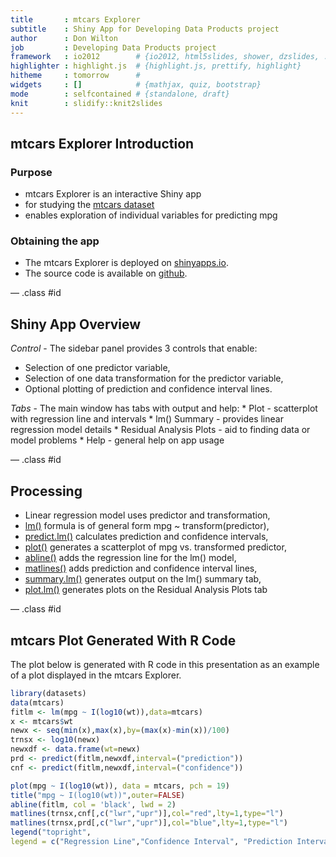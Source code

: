 ```yaml
---
title       : mtcars Explorer
subtitle    : Shiny App for Developing Data Products project
author      : Don Wilton
job         : Developing Data Products project
framework   : io2012        # {io2012, html5slides, shower, dzslides, ...}
highlighter : highlight.js  # {highlight.js, prettify, highlight}
hitheme     : tomorrow      # 
widgets     : []            # {mathjax, quiz, bootstrap}
mode        : selfcontained # {standalone, draft}
knit        : slidify::knit2slides
---
```



## mtcars Explorer Introduction

### Purpose
* mtcars Explorer is an interactive Shiny app  
* for studying the [mtcars dataset](https://stat.ethz.ch/R-manual/R-devel/library/datasets/html/mtcars.html)  
* enables exploration of individual variables for predicting mpg

### Obtaining the app
* The mtcars Explorer is deployed on [shinyapps.io](https://wilton2182.shinyapps.io/DevelopingDataProducts-ShinyApp).  
* The source code is available on [github](https://github.com/wilton2182/DevelopingDataProducts-ShinyApp).  

--- .class #id 

## Shiny App Overview

*Control* - The sidebar panel provides 3 controls that enable:

* Selection of one predictor variable,  
* Selection of one data transformation for the predictor variable,  
* Optional plotting of prediction and confidence interval lines.  

*Tabs* - The main window has tabs with output and help:
* Plot - scatterplot with regression line and intervals
* lm() Summary - provides linear regression model details
* Residual Analysis Plots - aid to finding data or model problems
* Help - general help on app usage

--- .class #id 

## Processing   

* Linear regression model uses predictor and transformation,  
* [lm()](https://stat.ethz.ch/R-manual/R-patched/library/stats/html/lm.html)
formula is of general form mpg ~ transform(predictor),  
* [predict.lm()](https://stat.ethz.ch/R-manual/R-patched/library/stats/html/predict.lm.html)
calculates prediction and confidence intervals,  
* [plot()](https://stat.ethz.ch/R-manual/R-devel/library/graphics/html/plot.html) 
generates a scatterplot of mpg vs. transformed predictor,
* [abline()](https://stat.ethz.ch/R-manual/R-devel/library/graphics/html/abline.html)
adds the regression line for the lm() model,  
* [matlines()](https://stat.ethz.ch/R-manual/R-devel/library/graphics/html/matplot.html)
adds prediction and confidence interval lines,  
* [summary.lm()](https://stat.ethz.ch/R-manual/R-patched/library/stats/html/summary.lm.html)
generates output on the lm() summary tab,  
* [plot.lm()](https://stat.ethz.ch/R-manual/R-patched/library/stats/html/plot.lm.html)
generates plots on the Residual Analysis Plots tab

--- .class #id 

## mtcars Plot Generated With R Code  

The plot below is generated with R code in this presentation as an example of
a plot displayed in the mtcars Explorer.

```r
library(datasets)
data(mtcars)
fitlm <- lm(mpg ~ I(log10(wt)),data=mtcars)
x <- mtcars$wt
newx <- seq(min(x),max(x),by=(max(x)-min(x))/100)
trnsx <- log10(newx)
newxdf <- data.frame(wt=newx)
prd <- predict(fitlm,newxdf,interval=("prediction"))
cnf <- predict(fitlm,newxdf,interval=("confidence"))


```

```r
plot(mpg ~ I(log10(wt)), data = mtcars, pch = 19)
title("mpg ~ I(log10(wt))",outer=FALSE)
abline(fitlm, col = 'black', lwd = 2)
matlines(trnsx,cnf[,c("lwr","upr")],col="red",lty=1,type="l")
matlines(trnsx,prd[,c("lwr","upr")],col="blue",lty=1,type="l")
legend("topright", 
legend = c("Regression Line","Confidence Interval", "Prediction Interval"),lty = 1,col = c("black","red", "blue"))
```


